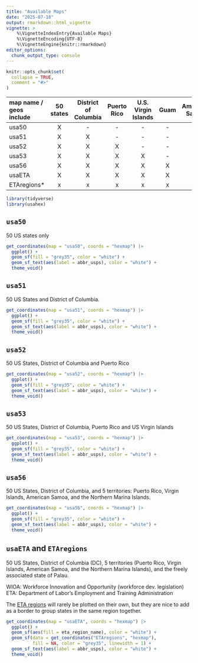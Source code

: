 ```yaml
---
title: "Available Maps"
date: "2025-07-18"
output: rmarkdown::html_vignette
vignette: >
    %\VignetteIndexEntry{Available Maps}
    %\VignetteEncoding{UTF-8}
    %\VignetteEngine{knitr::rmarkdown}
editor_options: 
  chunk_output_type: console
---
```


```r
knitr::opts_chunk$set(
  collapse = TRUE,
  comment = "#>"
)
```

| map name / geos include |50 states| District of Columbia | Puerto Rico | U.S. Virgin Islands | Guam | American Samoa | Northern Mariana Islands | Palau | 
|:-----                   |:----:   |:--:|:--:|:--:|:--:|:--:|:--:|:--:|
| usa50                  | X       | -  | -  | -  | -  | -  | -  | -  |
| usa51                  | X       | X  | -  | -  | -  | -  | -  | -  |
| usa52                  | X       | X  | X  | -  | -  | -  | -  | -  |
| usa53                  | X       | X  | X  | X  | -  | -  | -  | -  |
| usa56                  | X       | X  | X  | X  | X  | X  | X  | -  |
| usaETA                 | X       | X  | X  | X  | X  | X  | X  | X  |
| ETAregions\*           | x       | x  | x  | x  | x  | x  | x  | x  |

```r
library(tidyverse)
library(usahex)
```


## `usa50`

50 US states only


```r
get_coordinates(map = "usa50", coords = "hexmap") |> 
  ggplot() + 
  geom_sf(fill = "grey35", color = "white") + 
  geom_sf_text(aes(label = abbr_usps), color = "white") + 
  theme_void()
```

## `usa51` 

50 US States and District of Columbia.  

```r
get_coordinates(map = "usa51", coords = "hexmap") |> 
  ggplot() + 
  geom_sf(fill = "grey35", color = "white") + 
  geom_sf_text(aes(label = abbr_usps), color = "white") + 
  theme_void()
```

## `usa52` 

50 US States, District of Columbia and Puerto Rico   

```r
get_coordinates(map = "usa52", coords = "hexmap") |> 
  ggplot() + 
  geom_sf(fill = "grey35", color = "white") + 
  geom_sf_text(aes(label = abbr_usps), color = "white") + 
  theme_void()
```

## `usa53` 

50 US States, District of Columbia, Puerto Rico and US Virgin Islands   

```r
get_coordinates(map = "usa53", coords = "hexmap") |> 
  ggplot() + 
  geom_sf(fill = "grey35", color = "white") + 
  geom_sf_text(aes(label = abbr_usps), color = "white") + 
  theme_void()
```

## `usa56` 

50 US States, District of Columbia, and 5 territories: Puerto Rico, Virgin Islands, American Samoa, and the Northern Marina Islands. 

```r
get_coordinates(map = "usa56", coords = "hexmap") |> 
  ggplot() + 
  geom_sf(fill = "grey35", color = "white") + 
  geom_sf_text(aes(label = abbr_usps), color = "white") + 
  theme_void()
```

## `usaETA` and `ETAregions` 

50 US States, District of Columbia (DC), 5 territories (Puerto Rico, Virgin Islands, American Samoa, and the Northern Marina Islands), and the freely associated state of Palau. 

WIOA: Workforce Innovation and Opportunity (workforce dev. legislation)  
ETA: Department of Labor's Employment and Training Administration

The [ETA regions](https://www.dol.gov/agencies/eta/regions) will rarely be plotted on their own, but they are nice to add as a border to group states in the same region together.   


```r
get_coordinates(map = "usaETA", coords = "hexmap") |> 
  ggplot() + 
  geom_sf(aes(fill = eta_region_name), color = "white") + 
  geom_sf(data = get_coordinates("ETAregions", "hexmap"), 
          fill = NA, color = "grey35", linewidth = 1) + 
  geom_sf_text(aes(label = abbr_usps), color = "white") + 
  theme_void()
```
